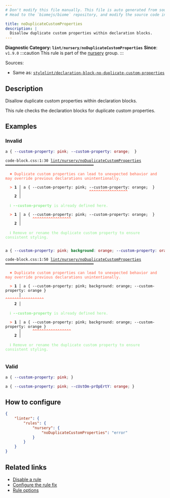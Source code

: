 ```yaml
---
# Don't modify this file manually. This file is auto generated from source, and you will lose your changes next time the website is built.
# Head to the `biomejs/biome` repository, and modify the source code in there.

title: noDuplicateCustomProperties
description: |
  Disallow duplicate custom properties within declaration blocks.
---
```


**Diagnostic Category: `lint/nursery/noDuplicateCustomProperties`**
<Tabs>
<TabItem label="CSS" icon="seti:css">
**Since**: `v1.9.0`
:::caution
This rule is part of the [nursery](/linter/rules/#nursery) group.
:::

Sources: 
- Same as: <a href="https://github.com/stylelint/stylelint/blob/main/lib/rules/declaration-block-no-duplicate-custom-properties/README.md" target="_blank"><code>stylelint/declaration-block-no-duplicate-custom-properties</code></a>

## Description
Disallow duplicate custom properties within declaration blocks.

This rule checks the declaration blocks for duplicate custom properties.

## Examples

### Invalid

```css
a { --custom-property: pink; --custom-property: orange;  }
```

<pre class="language-text"><code class="language-text">code-block.css:1:30 <a href="https://biomejs.dev/linter/rules/no-duplicate-custom-properties">lint/nursery/noDuplicateCustomProperties</a> ━━━━━━━━━━━━━━━━━━━━━━━━━━━━━━━━━━━━━━━<br /><br />  <strong><span style="color: Tomato;">✖</span></strong> <span style="color: Tomato;">Duplicate custom properties can lead to unexpected behavior and may override previous declarations unintentionally.</span><br />  <br />  <strong><span style="color: Tomato;">&gt;</span></strong> <strong>1 │ </strong>a &#123; --custom-property: pink; --custom-property: orange;  &#125;<br />   <strong>   │ </strong>                             <strong><span style="color: Tomato;">^</span></strong><strong><span style="color: Tomato;">^</span></strong><strong><span style="color: Tomato;">^</span></strong><strong><span style="color: Tomato;">^</span></strong><strong><span style="color: Tomato;">^</span></strong><strong><span style="color: Tomato;">^</span></strong><strong><span style="color: Tomato;">^</span></strong><strong><span style="color: Tomato;">^</span></strong><strong><span style="color: Tomato;">^</span></strong><strong><span style="color: Tomato;">^</span></strong><strong><span style="color: Tomato;">^</span></strong><strong><span style="color: Tomato;">^</span></strong><strong><span style="color: Tomato;">^</span></strong><strong><span style="color: Tomato;">^</span></strong><strong><span style="color: Tomato;">^</span></strong><strong><span style="color: Tomato;">^</span></strong><strong><span style="color: Tomato;">^</span></strong><br />    <strong>2 │ </strong><br />  <br />  <strong><span style="color: lightgreen;">ℹ</span></strong> <span style="color: lightgreen;"><strong>--custom-property</strong></span><span style="color: lightgreen;"> is already defined here.</span><br />  <br />  <strong><span style="color: Tomato;">&gt;</span></strong> <strong>1 │ </strong>a &#123; --custom-property: pink; --custom-property: orange;  &#125;<br />   <strong>   │ </strong>    <strong><span style="color: Tomato;">^</span></strong><strong><span style="color: Tomato;">^</span></strong><strong><span style="color: Tomato;">^</span></strong><strong><span style="color: Tomato;">^</span></strong><strong><span style="color: Tomato;">^</span></strong><strong><span style="color: Tomato;">^</span></strong><strong><span style="color: Tomato;">^</span></strong><strong><span style="color: Tomato;">^</span></strong><strong><span style="color: Tomato;">^</span></strong><strong><span style="color: Tomato;">^</span></strong><strong><span style="color: Tomato;">^</span></strong><strong><span style="color: Tomato;">^</span></strong><strong><span style="color: Tomato;">^</span></strong><strong><span style="color: Tomato;">^</span></strong><strong><span style="color: Tomato;">^</span></strong><strong><span style="color: Tomato;">^</span></strong><strong><span style="color: Tomato;">^</span></strong><br />    <strong>2 │ </strong><br />  <br />  <strong><span style="color: lightgreen;">ℹ</span></strong> <span style="color: lightgreen;">Remove or rename the duplicate custom property to ensure consistent styling.</span><br />  <br /></code></pre>

```css
a { --custom-property: pink; background: orange; --custom-property: orange }
```

<pre class="language-text"><code class="language-text">code-block.css:1:50 <a href="https://biomejs.dev/linter/rules/no-duplicate-custom-properties">lint/nursery/noDuplicateCustomProperties</a> ━━━━━━━━━━━━━━━━━━━━━━━━━━━━━━━━━━━━━━━<br /><br />  <strong><span style="color: Tomato;">✖</span></strong> <span style="color: Tomato;">Duplicate custom properties can lead to unexpected behavior and may override previous declarations unintentionally.</span><br />  <br />  <strong><span style="color: Tomato;">&gt;</span></strong> <strong>1 │ </strong>a &#123; --custom-property: pink; background: orange; --custom-property: orange &#125;<br />   <strong>   │ </strong>                                                 <strong><span style="color: Tomato;">^</span></strong><strong><span style="color: Tomato;">^</span></strong><strong><span style="color: Tomato;">^</span></strong><strong><span style="color: Tomato;">^</span></strong><strong><span style="color: Tomato;">^</span></strong><strong><span style="color: Tomato;">^</span></strong><strong><span style="color: Tomato;">^</span></strong><strong><span style="color: Tomato;">^</span></strong><strong><span style="color: Tomato;">^</span></strong><strong><span style="color: Tomato;">^</span></strong><strong><span style="color: Tomato;">^</span></strong><strong><span style="color: Tomato;">^</span></strong><strong><span style="color: Tomato;">^</span></strong><strong><span style="color: Tomato;">^</span></strong><strong><span style="color: Tomato;">^</span></strong><strong><span style="color: Tomato;">^</span></strong><strong><span style="color: Tomato;">^</span></strong><br />    <strong>2 │ </strong><br />  <br />  <strong><span style="color: lightgreen;">ℹ</span></strong> <span style="color: lightgreen;"><strong>--custom-property</strong></span><span style="color: lightgreen;"> is already defined here.</span><br />  <br />  <strong><span style="color: Tomato;">&gt;</span></strong> <strong>1 │ </strong>a &#123; --custom-property: pink; background: orange; --custom-property: orange &#125;<br />   <strong>   │ </strong>    <strong><span style="color: Tomato;">^</span></strong><strong><span style="color: Tomato;">^</span></strong><strong><span style="color: Tomato;">^</span></strong><strong><span style="color: Tomato;">^</span></strong><strong><span style="color: Tomato;">^</span></strong><strong><span style="color: Tomato;">^</span></strong><strong><span style="color: Tomato;">^</span></strong><strong><span style="color: Tomato;">^</span></strong><strong><span style="color: Tomato;">^</span></strong><strong><span style="color: Tomato;">^</span></strong><strong><span style="color: Tomato;">^</span></strong><strong><span style="color: Tomato;">^</span></strong><strong><span style="color: Tomato;">^</span></strong><strong><span style="color: Tomato;">^</span></strong><strong><span style="color: Tomato;">^</span></strong><strong><span style="color: Tomato;">^</span></strong><strong><span style="color: Tomato;">^</span></strong><br />    <strong>2 │ </strong><br />  <br />  <strong><span style="color: lightgreen;">ℹ</span></strong> <span style="color: lightgreen;">Remove or rename the duplicate custom property to ensure consistent styling.</span><br />  <br /></code></pre>

### Valid

```css
a { --custom-property: pink; }
```

```css
a { --custom-property: pink; --cUstOm-prOpErtY: orange; }
```

## How to configure
```json title="biome.json"
{
	"linter": {
		"rules": {
			"nursery": {
				"noDuplicateCustomProperties": "error"
			}
		}
	}
}

```
## Related links

- [Disable a rule](/linter/#disable-a-lint-rule)
- [Configure the rule fix](/linter#configure-the-rule-fix)
- [Rule options](/linter/#rule-options)

</TabItem>
</Tabs>


